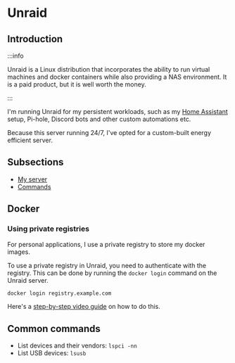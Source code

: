 # Unraid

## Introduction

:::info

Unraid is a Linux distribution that incorporates the ability to run virtual machines and docker
containers while also providing a NAS environment. It is a paid product, but it is well worth the
money.

:::

I'm running Unraid for my persistent workloads, such as my [Home Assistant](../home-assistant)
setup, Pi-hole, Discord bots and other custom automations etc.

Because this server running 24/7, I've opted for a custom-built energy efficient server.

## Subsections

- [My server](./efficient-server)
- [Commands](./commands)

## Docker

### Using private registries

For personal applications, I use a private registry to store my docker images.

To use a private registry in Unraid, you need to authenticate with the registry. This can be done by
running the `docker login` command on the Unraid server.

```bash
docker login registry.example.com
```

Here's a [step-by-step video guide](https://www.youtube.com/watch?v=SZkfOehWu_s&t=612s) on how to do
this.

## Common commands

- List devices and their vendors: `lspci -nn`
- List USB devices: `lsusb`
